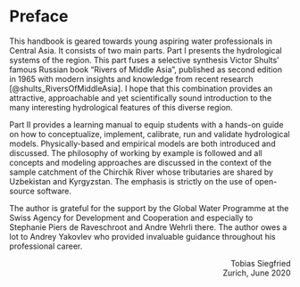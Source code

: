 # Preface {-}

This handbook is geared towards young aspiring water professionals in Central Asia. It consists of two main parts. Part I presents the hydrological systems of the region. This part fuses a selective synthesis Victor Shults' famous Russian book "Rivers of Middle Asia", published as second edition in 1965 with modern insights and knowledge from recent research [@shults_RiversOfMiddleAsia]. I hope that this combination provides an attractive, approachable and yet scientifically sound introduction to the many interesting hydrological features of this diverse region.

Part II provides a learning manual to equip students with a hands-on guide on how to conceptualize, implement, calibrate, run and validate hydrological models. Physically-based and empirical models are both introduced and discussed. The philosophy of working by example is followed and all concepts and modeling approaches are discussed in the context of the sample catchment of the Chirchik River whose tributaries are shared by Uzbekistan and Kyrgyzstan. The emphasis is strictly on the use of open-source software. 

The author is grateful for the support by the Global Water Programme at the Swiss Agency for Development and Cooperation and especially to Stephanie Piers de Raveschroot and Andre Wehrli there. The author owes a lot to Andrey Yakovlev who provided invaluable guidance throughout his professional career.  

<div style="text-align: right"> Tobias Siegfried </div>
<div style="text-align: right"> Zurich, June 2020 </div>
